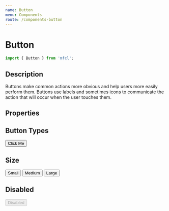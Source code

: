 ```yaml
---
name: Button
menu: Components
route: /components-button
---
```



# Button

```javascript
import { Button } from 'mfcl';
```

## Description
Buttons make common actions more obvious and help users more easily perform them. Buttons use labels and sometimes icons to communicate the action that will occur when the user touches them.

## Properties

<Props of={Button} />

## Button Types

<Playground>
  <Button>Click Me</Button>
</Playground>

## Size

<Playground>
  <Button btnType="primary" size="sm">
    Small
  </Button>
  <Button btnType="primary" size="md">
    Medium
  </Button>
  <Button btnType="primary" size="lg">
    Large
  </Button>
</Playground>

## Disabled

<Playground>
  <Button size="lg" disabled btnType="primary">Disabled</Button>
</Playground>

